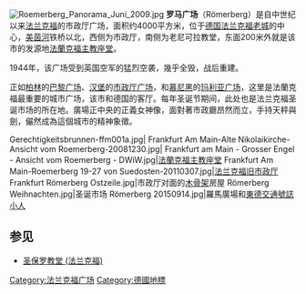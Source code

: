 {{expand language|de}}
{{Unreferenced|time=2018-08-27T12:28:43+00:00}}

[[File:Roemerberg_Panorama_Juni_2009.jpg|thumb]]
'''罗马广场'''（Römerberg）是自中世纪以来[[法兰克福|法兰克福]]的市政厅广场，面积约4000平方米，位于[[德国|德国]][[法兰克福老城|法兰克福老城]]的中心，[[美茵河|美茵河]]铁桥以北，西侧为市政厅，南侧为老尼可拉教堂，东面200米外就是该市的发源地[[法蘭克福主教座堂|法蘭克福主教座堂]]。

1944年，该广场受到英国空军的猛烈空袭，幾乎全毁，战后重建。

正如[[柏林|柏林]]的[[巴黎广场_(柏林)|巴黎广场]]、[[汉堡|汉堡]]的[[市政厅广场_(汉堡)|市政厅广场]]，和[[慕尼黑|慕尼黑]]的[[玛利亚广场|玛利亚广场]]，这里是法蘭克福最重要的城市广场，该市和德国的客厅。每年圣诞节期间，此处也是法兰克福圣诞市场的所在地。廣場正中央的正義女神像，面對著市政廳昂然而立，手持天秤與劍，儼然成為這個城市的精神象徵。
<gallery>
Gerechtigkeitsbrunnen-ffm001a.jpg|{{link-de|正义喷泉|Gerechtigkeitsbrunnen (Frankfurt am Main)}}
Frankfurt Am Main-Alte Nikolaikirche-Ansicht vom Roemerberg-20081230.jpg|{{link-de|老尼可拉教堂|Alte Nikolaikirche}}
Frankfurt am Main - Grosser Engel - Ansicht vom Roemerberg - DWiW.jpg|[[法蘭克福主教座堂|法蘭克福主教座堂]]
Frankfurt Am Main-Roemerberg 19-27 von Suedosten-20110307.jpg|[[法兰克福旧市政厅|法兰克福旧市政厅]]
Frankfurt Römerberg Ostzeile.jpg|市政厅对面的[[木骨架|木骨架]]房屋
Römerberg Weihnachten.jpg|圣诞市场
Römerberg 20150914.jpg|羅馬廣場和[[東德交通號誌小人|東德交通號誌小人]]
</gallery>
==参见==
*[[圣保罗教堂_(法兰克福)|圣保罗教堂 (法兰克福)]]

{{DEFAULTSORT:Römerberg}}
[[Category:法兰克福广场|Category:法兰克福广场]]
[[Category:德國地標|Category:德國地標]]
